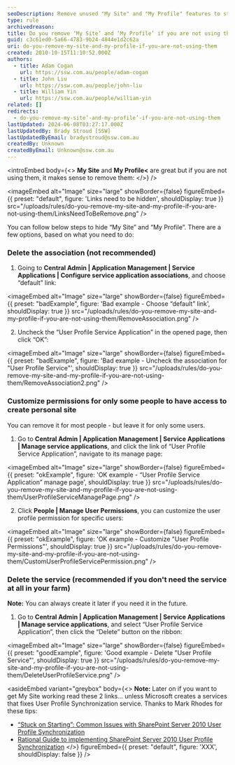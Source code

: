 ```yaml
---
seoDescription: Remove unused "My Site" and "My Profile" features to streamline SharePoint experience.
type: rule
archivedreason:
title: Do you remove ‘My Site’ and ‘My Profile’ if you are not using them?
guid: c3c61ed0-5a66-4783-9b24-4844e1d2c62a
uri: do-you-remove-my-site-and-my-profile-if-you-are-not-using-them
created: 2010-10-15T11:10:52.000Z
authors:
  - title: Adam Cogan
    url: https://ssw.com.au/people/adam-cogan
  - title: John Liu
    url: https://ssw.com.au/people/john-liu
  - title: William Yin
    url: https://ssw.com.au/people/william-yin
related: []
redirects:
  - do-you-remove-my-site’-and-my-profile’-if-you-are-not-using-them
lastUpdated: 2024-06-08T03:27:17.000Z
lastUpdatedBy: Brady Stroud [SSW]
lastUpdatedByEmail: bradystroud@ssw.com.au
createdBy: Unknown
createdByEmail: Unknown@ssw.com.au
---
```


<introEmbed
  body={<>
**My Site** and **My Profile<** are great but if you are not using them, it makes sense to remove them:
  </>}
/>

<imageEmbed
  alt="Image"
  size="large"
  showBorder={false}
  figureEmbed={{
    preset: "default",
    figure: 'Links need to be hidden',
    shouldDisplay: true
  }}
  src="/uploads/rules/do-you-remove-my-site-and-my-profile-if-you-are-not-using-them/LinksNeedToBeRemove.png"
/>

You can follow below steps to hide “My Site” and “My Profile”. There are a few options, based on what you need to do:

### Delete the association (not recommended)

1. Going to **Central Admin | Application Management | Service Applications | Configure service application associations**, and choose “default” link:

<imageEmbed
  alt="Image"
  size="large"
  showBorder={false}
  figureEmbed={{
    preset: "badExample",
    figure: 'Bad example - Choose “default” link',
    shouldDisplay: true
  }}
  src="/uploads/rules/do-you-remove-my-site-and-my-profile-if-you-are-not-using-them/RemoveAssociation.png"
/>

2. Uncheck the “User Profile Service Application” in the opened page, then click “OK”:

<imageEmbed
  alt="Image"
  size="large"
  showBorder={false}
  figureEmbed={{
    preset: "badExample",
    figure: 'Bad example - Uncheck the association for "User Profile Service"',
    shouldDisplay: true
  }}
  src="/uploads/rules/do-you-remove-my-site-and-my-profile-if-you-are-not-using-them/RemoveAssociation2.png"
/>

### Customize permissions for only some people to have access to create personal site

You can remove it for most people - but leave it for only some users.

1. Go to **Central Admin | Application Management | Service Applications | Manage service applications**, and click the link of “User Profile Service Application”, navigate to its manage page:

<imageEmbed
  alt="Image"
  size="large"
  showBorder={false}
  figureEmbed={{
    preset: "okExample",
    figure: 'OK example - “User Profile Service Application” manage page',
    shouldDisplay: true
  }}
  src="/uploads/rules/do-you-remove-my-site-and-my-profile-if-you-are-not-using-them/UserProfileServiceManagePage.png"
/>

2. Click **People | Manage User Permissions**, you can customize the user profile permission for specific users:

<imageEmbed
  alt="Image"
  size="large"
  showBorder={false}
  figureEmbed={{
    preset: "okExample",
    figure: 'OK example - Customize "User Profile Permissions"',
    shouldDisplay: true
  }}
  src="/uploads/rules/do-you-remove-my-site-and-my-profile-if-you-are-not-using-them/CustomUserProfileServicePermission.png"
/>

### Delete the service (recommended if you don't need the service at all in your farm)

**Note:** You can always create it later if you need it in the future.

1. Go to **Central Admin | Application Management | Service Applications | Manage service applications**, and select “User Profile Service Application”, then click the “Delete” button on the ribbon:

<imageEmbed
  alt="Image"
  size="large"
  showBorder={false}
  figureEmbed={{
    preset: "goodExample",
    figure: 'Good example - Delete "User Profile Service"',
    shouldDisplay: true
  }}
  src="/uploads/rules/do-you-remove-my-site-and-my-profile-if-you-are-not-using-them/DeleteUserProfileService.png"
/>

<asideEmbed
  variant="greybox"
  body={<>
    **Note:** Later on if you want to get My Site working read these 2 links... unless Microsoft creates a services that fixes User Profile Synchronization service. Thanks to Mark Rhodes for these tips:

- [“Stuck on Starting”: Common Issues with SharePoint Server 2010 User Profile Synchronization](http://www.harbar.net/articles/sp2010ups2.aspx)
- [Rational Guide to implementing SharePoint Server 2010 User Profile Synchronization](http://www.harbar.net/articles/sp2010ups.aspx)
  </>}
  figureEmbed={{
    preset: "default",
    figure: 'XXX',
    shouldDisplay: false
  }}
/>
